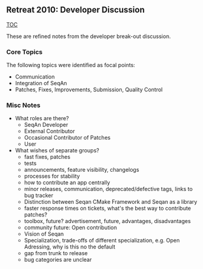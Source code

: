 
== Retreat 2010: Developer Discussion ==
[[TOC]]

These are refined notes from the developer break-out discussion.

=== Core Topics ===

The following topics were identified as focal points:

*Communication
*Integration of SeqAn
*Patches, Fixes, Improvements, Submission, Quality Control

=== Misc Notes === 

*What roles are there?
**SeqAn Developer
**External Contributor
**Occasional Contributor of Patches
**User
*What wishes of separate groups?
**fast fixes, patches
**tests
**announcements, feature visibility, changelogs
**processes for stability
**how to contribute an app centrally
**minor releases, communication, deprecated/defective tags, links to bug tracker
**Distinction between Seqan CMake Framework and Seqan as a library
**faster response times on tickets, what's the best way to contribute patches?
**toolbox, future? advertisement, future, advantages, disadvantages
**community future: Open contribution
**Vision of Seqan
**Specialization, trade-offs of different specialization, e.g. Open Adressing, why is this no the default
**gap from trunk to release
**bug categories are unclear



{{TracNotice|{{PAGENAME}}}}